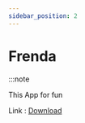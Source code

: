 ```yaml
---
sidebar_position: 2
---
```


# Frenda

:::note

This App for fun

Link : [Download](https://firebasestorage.googleapis.com/v0/b/frendacute.appspot.com/o/frendapc.exe?alt=media&token=38191cf4-1e80-4698-a887-1a1382c3c84f)   